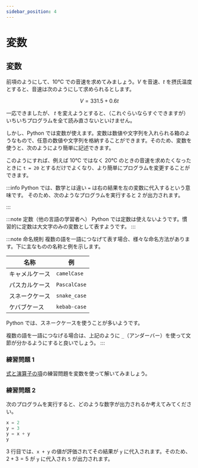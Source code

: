 ```yaml
---
sidebar_position: 4
---
```



# 変数

## 変数

前項のようにして、10℃ での音速を求めてみましょう。$V$ を音速、$t$ を摂氏温度とすると、音速は次のようにして求められるとします。

$$
V=331.5+0.6t
$$

<ViewSource path="_samples/sound-velocity.ipynb" />

一応できましたが、 $t$ を変えようとすると、（これぐらいならすぐできますが）いちいちプログラムを全て読み直さないといけません。

しかし、Python では変数が使えます。変数は数値や文字列を入れられる箱のようなもので、任意の数値や文字列を格納することができます。そのため、変数を使うと、次のようにより簡単に記述できます。

<ViewSource path="_samples/sound-velocity2.ipynb" />

このようにすれば、例えば 10℃ ではなく 20℃ のときの音速を求めたくなったときに `t = 20` とするだけでよくなり、より簡単にプログラムを変更することができます。

:::info
Python では、数学とは違い `=` は右の結果を左の変数に代入するという意味です。
そのため、次のようなプログラムを実行すると 2 が出力されます。

<ViewSource path="_samples/substitution.ipynb" />
:::

:::note 定数（他の言語の学習者へ）
Python では定数は使えないようです。慣習的に定数は大文字のみの変数として表すようです。
:::

:::note 命名規則
複数の語を一語につなげて表す場合、様々な命名方法があります。下に主なものの名称と例を示します。

| 名称           | 例           |
| -------------- | ------------ |
| キャメルケース | `camelCase`  |
| パスカルケース | `PascalCase` |
| スネークケース | `snake_case` |
| ケバブケース   | `kebab-case` |

Python では、スネークケースを使うことが多いようです。

複数の語を一語につなげる場合は、上記のように `_`（アンダーバー）を使って文節が分かるようにすると良いでしょう。
:::

### 練習問題 1

[式と演算子の項](/docs/python/03expressions/#問題)の練習問題を変数を使って解いてみましょう。

<Answer>
  <ViewSource path="_samples/fahrenheit.ipynb" />
</Answer>

### 練習問題 2

次のプログラムを実行すると、どのような数字が出力されるか考えてみてください。

```python
x = 2
y = 3
y = x + y
y
```

<Answer>

3 行目では、`x + y` の値が評価されてその結果が `y` に代入されます。そのため、$2+3=5$ が `y` に代入され `5` が出力されます。

  <ViewSource path="_samples/substitution2.ipynb"/>
</Answer>
